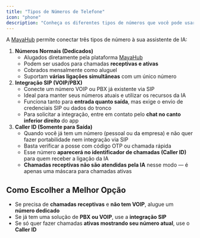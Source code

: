```yaml
---
title: "Tipos de Números de Telefone"
icon: "phone"
description: "Conheça os diferentes tipos de números que você pode usar com a MayaHub: números dedicados, integração SIP e Caller ID"
---
```


A [MayaHub](http://mayahub.ai) permite conectar três tipos de número à sua assistente de IA:

1. **Números Normais (Dedicados)**
   - Alugados diretamente pela plataforma [MayaHub](http://mayahub.ai)
   - Podem ser usados para chamadas **receptivas e ativas**
   - Cobrados mensalmente como aluguel
   - Suportam **várias ligações simultâneas** com um único número
2. **Integração SIP (VOIP/PBX)**
   - Conecte um número VOIP ou PBX já existente via SIP
   - Ideal para manter seus números atuais e utilizar os recursos da IA
   - Funciona tanto para **entrada quanto saída**, mas exige o envio de credenciais SIP ou dados do tronco
   - Para solicitar a integração, entre em contato pelo **chat no canto inferior direito** do app
3. **Caller ID (Somente para Saída)**
   - Quando você já tem um número (pessoal ou da empresa) e não quer fazer portabilidade nem integração via SIP
   - Basta verificar a posse com código OTP ou chamada rápida
   - Esse número **aparecerá no identificador de chamadas (Caller ID)** para quem receber a ligação da IA
   - **Chamadas receptivas não são atendidas pela IA** nesse modo — é apenas uma máscara para chamadas ativas

## **Como Escolher a Melhor Opção**

- Se precisa de **chamadas receptivas** e **não tem VOIP**, alugue um **número dedicado**
- Se já tem uma solução de **PBX ou VOIP**, use a **integração SIP**
- Se só quer fazer chamadas **ativas mostrando seu número atual**, use o **Caller ID**